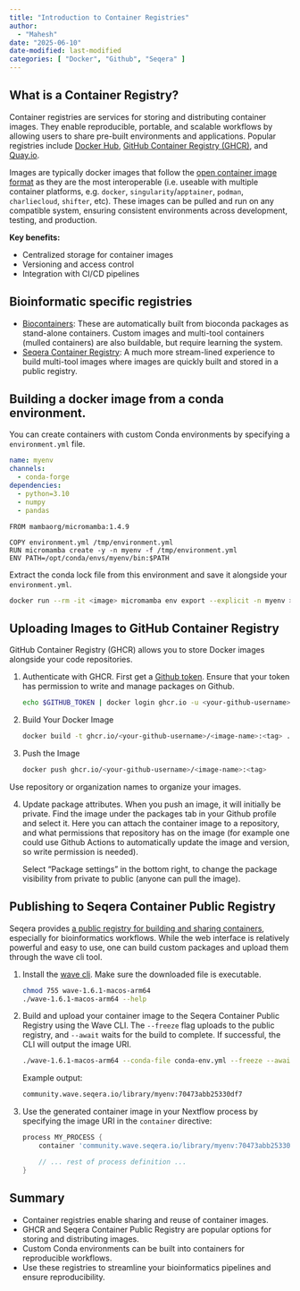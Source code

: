 ```yaml
---
title: "Introduction to Container Registries"
author:
  - "Mahesh"
date: "2025-06-10"
date-modified: last-modified
categories: [ "Docker", "Github", "Seqera" ]
---
```


## What is a Container Registry?

Container registries are services for storing and distributing container images. They enable reproducible, portable, and scalable workflows by allowing users to share pre-built environments and applications. Popular registries include [Docker Hub](https://hub.docker.com/), [GitHub Container Registry (GHCR)](https://docs.github.com/en/packages/working-with-a-github-packages-registry/working-with-the-container-registry), and [Quay.io](https://quay.io/).

Images are typically docker images that follow the [open container image format](https://github.com/opencontainers/image-spec) as they are the most interoperable (i.e. useable with multiple container platforms, e.g. `docker`, `singularity`/`apptainer`, `podman`, `charliecloud`, `shifter`, etc). These images can be pulled and run on any compatible system, ensuring consistent environments across development, testing, and production.

**Key benefits:**

- Centralized storage for container images
- Versioning and access control
- Integration with CI/CD pipelines

## Bioinformatic specific registries

- [Biocontainers](https://biocontainers.pro/): These are automatically built from bioconda packages as stand-alone containers.
Custom images and multi-tool containers (mulled containers) are also buildable, but require learning the system.
- [Seqera Container Registry](https://seqera.io/containers/): A much more stream-lined experience to build multi-tool images where images are quickly built and stored in a public registry.

## Building a docker image from a conda environment.

You can create containers with custom Conda environments by specifying a `environment.yml` file.

```.yaml
name: myenv
channels:
  - conda-forge
dependencies:
  - python=3.10
  - numpy
  - pandas
```

```.dockerfile
FROM mambaorg/micromamba:1.4.9

COPY environment.yml /tmp/environment.yml
RUN micromamba create -y -n myenv -f /tmp/environment.yml
ENV PATH=/opt/conda/envs/myenv/bin:$PATH
```

:::{.callout-tip}
Extract the conda lock file from this environment and save it alongside your `environment.yml`.

```.bash
docker run --rm -it <image> micromamba env export --explicit -n myenv > myenv-conda.lock
```
:::

## Uploading Images to GitHub Container Registry

GitHub Container Registry (GHCR) allows you to store Docker images alongside your code repositories.

1. Authenticate with GHCR. First get a [Github token](https://docs.github.com/en/authentication/keeping-your-account-and-data-secure/managing-your-personal-access-tokens).
Ensure that your token has permission to write and manage packages on Github.

    ```.bash
    echo $GITHUB_TOKEN | docker login ghcr.io -u <your-github-username> --password-stdin
    ```

2. Build Your Docker Image

    ```.bash
    docker build -t ghcr.io/<your-github-username>/<image-name>:<tag> .
    ```

3. Push the Image

    ```.bash
    docker push ghcr.io/<your-github-username>/<image-name>:<tag>
    ```

:::{.callout-tip}
Use repository or organization names to organize your images.
:::

4. Update package attributes. When you push an image, it will initially be private. Find the image under the packages tab in your Github profile and select it.
Here you can attach the container image to a repository, and what permissions that repository has on the image (for example one
could use Github Actions to automatically update the image and version, so write permission is needed).

    Select "Package settings" in the bottom right, to change the package visibility from private to public (anyone can pull the image).

## Publishing to Seqera Container Public Registry

Seqera provides [a public registry for building and sharing containers](https://seqera.io/containers/), especially for bioinformatics workflows.
While the web interface is relatively powerful and easy to use, one can build custom packages and upload them through the wave cli tool.

1. Install the [wave cli](https://github.com/seqeralabs/wave-cli). Make sure the downloaded file is executable.

    ```.bash
    chmod 755 wave-1.6.1-macos-arm64
    ./wave-1.6.1-macos-arm64 --help
    ```

2. Build and upload your container image to the Seqera Container Public Registry using the Wave CLI. The `--freeze` flag uploads to the public registry, and `--await` waits for the build to complete. If successful, the CLI will output the image URI.

    ```.bash
    ./wave-1.6.1-macos-arm64 --conda-file conda-env.yml --freeze --await
    ```

    Example output:

    ```.bash
    community.wave.seqera.io/library/myenv:70473abb25330df7
    ```

3. Use the generated container image in your Nextflow process by specifying the image URI in the `container` directive:

    ```.groovy
    process MY_PROCESS {
        container 'community.wave.seqera.io/library/myenv:70473abb25330df7'

        // ... rest of process definition ...
    }
    ```

## Summary

- Container registries enable sharing and reuse of container images.
- GHCR and Seqera Container Public Registry are popular options for storing and distributing images.
- Custom Conda environments can be built into containers for reproducible workflows.
- Use these registries to streamline your bioinformatics pipelines and ensure reproducibility.

